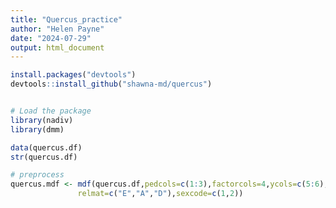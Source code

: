 ```yaml
---
title: "Quercus_practice"
author: "Helen Payne"
date: "2024-07-29"
output: html_document
---
```

```r
install.packages("devtools")
devtools::install_github("shawna-md/quercus")


# Load the package
library(nadiv)
library(dmm)

```


```r
data(quercus.df)
str(quercus.df)

# preprocess
quercus.mdf <- mdf(quercus.df,pedcols=c(1:3),factorcols=4,ycols=c(5:6),
               relmat=c("E","A","D"),sexcode=c(1,2))

```

